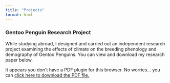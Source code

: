 ```yaml
---
title: "Projects"
format: html
---
```

### Gentoo Penguin Research Project

While studying abroad, I designed and carried out an independent research project examining the effects of climate on the breeding phenology and demography of Gentoo Penguins. You can view and download my research paper below.
```{=html}
<object data="media/Smilor_Alex_InformeFinal.pdf" type="application/pdf" width="100%" height="100%" style="min-height:100vh;">
    <p>It appears you don't have a PDF plugin for this browser.
    No worries... you can <a href="media/Smilor_Alex_InformeFinal.pdf">click here to
    download the PDF file.</a></p>
</object>
```

